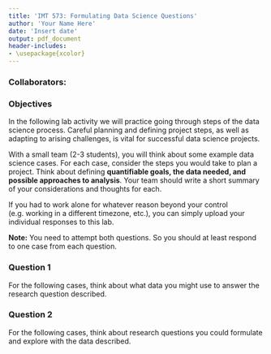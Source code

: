 ```yaml
---
title: 'IMT 573: Formulating Data Science Questions'
author: 'Your Name Here'
date: 'Insert date'
output: pdf_document
header-includes:
- \usepackage{xcolor}
---
```


<!-- This syntax can be used to add comments that are ignored during knitting process. -->

### Collaborators:

### Objectives

In the following lab activity we will practice going through steps of the data science process. Careful planning and defining project steps, as well as adapting to arising challenges, is vital for successful data science projects. 

With a small team (2-3 students), you will think about some example data science cases. For each case, consider the steps you would take to plan a project. Think about defining **quantifiable goals, the data needed, and possible approaches to analysis**. Your team should write a short summary of your considerations and thoughts for each.

\textcolor{red}{Before you get into the stage of discussing with your team, you should first think and come up with individual responses. Hence, going through the questions and thinking of responses before class is advisable.} If you had to work alone for whatever reason beyond your control (e.g. working in a different timezone, etc.), you can simply upload your individual responses to this lab.

**Note:** You need to attempt both questions. So you should at least respond to one case from each question.

### Question 1
For the following cases, think about what data you might use to answer the research question described.
\begin{enumerate}
\item {\bf Team Formation:} Suppose your boss comes to you and says ``We need to better understand team performance at our company. I want you to explore the characteristics of teams that perform optimally at solving problems.'' How might you go about exploring this research question? 

\textcolor{red}{Response: }

\item {\bf Population Displacement after Disasters:} Suppose you work for the American Red Cross. Your job is to help determine where to send relief supplies, such as food, medicine and water, after a large-scale disaster. However, you know that when crises occur people move to other, less damaged areas, perhaps to live temporarily with family or friends. How might you understand migration patterns following disasters? 

\textcolor{red}{Response: }

\item {\bf Predicting Patterns of Mobile Application Usage:} Suppose you are tasked with improving the user experience of a particular mobile phone operating system. Your team comes up with the idea to try to decrease the time it takes for applications on the phone to start. How might you understand typical application usage patterns? What additional data might you use to help predict what applications are going to be used next by a particular user?

\textcolor{red}{Response: }

\end{enumerate}

### Question 2
For the following cases, think about research questions you could formulate and explore with the data described.

\begin{enumerate}
\item {\bf Random Acts of Pizza:} Consider a dataset with 5,671 textual requests for pizza from the Reddit community \href{http://www.reddit.com/r/Random_Acts_Of_Pizza/}{Random Acts of Pizza} together with their outcome (successful/unsuccessful) and meta-data. All requests ask for the same thing - a free pizza - but each haver their own unique characteristics. The outcome of each request - whether its author received a pizza or not - is known. Meta-data includes information such as: time of the request, activity of the requester, community-age of the requester, up votes and down votes of the request, number of comments for the request, text of the request, and the title of the request.

\textcolor{red}{Response: }
 
\item {\bf Bike Sharing Systems:} Consider a dataset that contains the hourly and daily count of rental bikes between years 2011 and 2012 in the Capital One bikeshare system with the corresponding weather and seasonal information. This data includes date, season, holiday, day of the week, weather (clear, cloudy, mist, show, rain, thunderstorms, etc.), temperature, humidity, windspeed, and count or both casual and registered users of the bike share system.

\textcolor{red}{Response: }

\end{enumerate}